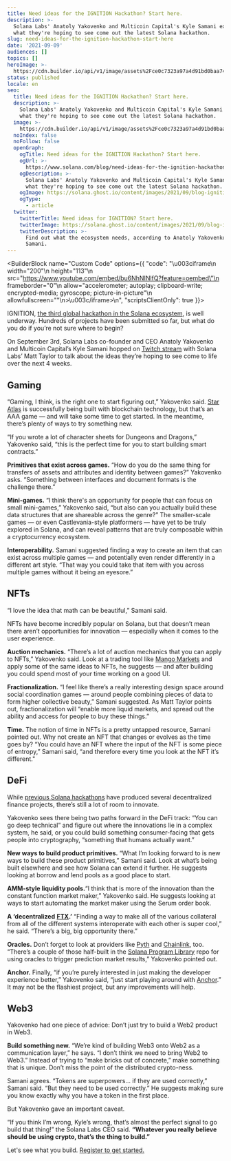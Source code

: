 ```yaml
---
title: Need ideas for the IGNITION Hackathon? Start here.
description: >-
  Solana Labs' Anatoly Yakovenko and Multicoin Capital's Kyle Samani explain
  what they're hoping to see come out the latest Solana hackathon.
slug: need-ideas-for-the-ignition-hackathon-start-here
date: '2021-09-09'
audiences: []
topics: []
heroImage: >-
  https://cdn.builder.io/api/v1/image/assets%2Fce0c7323a97a4d91bd0baa7490ec9139%2F00b3d8e4221c4902981927ca3cb9fec9
status: published
locale: en
seo:
  title: Need ideas for the IGNITION Hackathon? Start here.
  description: >-
    Solana Labs' Anatoly Yakovenko and Multicoin Capital's Kyle Samani explain
    what they're hoping to see come out the latest Solana hackathon.
  image: >-
    https://cdn.builder.io/api/v1/image/assets%2Fce0c7323a97a4d91bd0baa7490ec9139%2F00b3d8e4221c4902981927ca3cb9fec9
  noIndex: false
  noFollow: false
  openGraph:
    ogTitle: Need ideas for the IGNITION Hackathon? Start here.
    ogUrl: >-
      https://www.solana.com/blog/need-ideas-for-the-ignition-hackathon-start-here
    ogDescription: >-
      Solana Labs' Anatoly Yakovenko and Multicoin Capital's Kyle Samani explain
      what they're hoping to see come out the latest Solana hackathon.
    ogImage: https://solana.ghost.io/content/images/2021/09/blog-ignition.png
    ogType:
      - article
  twitter:
    twitterTitle: Need ideas for IGNITION? Start here.
    twitterImage: https://solana.ghost.io/content/images/2021/09/blog-ignition.png
    twitterDescription: >-
      Find out what the ecosystem needs, according to Anatoly Yakovenko and Kyle
      Samani.
---
```


<BuilderBlock name="Custom Code" options={{
  "code": "\u003ciframe\n  width=\"200\"\n  height=\"113\"\n  src=\"https://www.youtube.com/embed/bu6NhNINlfQ?feature=oembed\"\n  frameborder=\"0\"\n  allow=\"accelerometer; autoplay; clipboard-write; encrypted-media; gyroscope; picture-in-picture\"\n  allowfullscreen=\"\"\n>\u003c/iframe>\n",
  "scriptsClientOnly": true
}}>

</BuilderBlock>

IGNITION, [the third global hackathon in the Solana ecosystem](https://solana.com/ignition?ref=solana.ghost.io), is well underway. Hundreds of projects have been submitted so far, but what do you do if you’re not sure where to begin?

On September 3rd, Solana Labs co-founder and CEO Anatoly Yakovenko and Multicoin Capital’s Kyle Samani hopped on [Twitch stream](https://solana.ghost.io/p/c66c2416-32cc-44f0-9306-595a321a2d79/twitch.tv/solanatv) with Solana Labs’ Matt Taylor to talk about the ideas they’re hoping to see come to life over the next 4 weeks.

## **Gaming**

“Gaming, I think, is the right one to start figuring out,” Yakovenko said. [Star Atlas](https://staratlas.com/?ref=solana.ghost.io) is successfully being built with blockchain technology, but that’s an AAA game — and will take some time to get started. In the meantime, there’s plenty of ways to try something new.

“If you wrote a lot of character sheets for Dungeons and Dragons,” Yakovenko said, “this is the perfect time for you to start building smart contracts.”

**Primitives that exist across games.** “How do you do the same thing for transfers of assets and attributes and identity between games?” Yakovenko asks. “Something between interfaces and document formats is the challenge there.”

**Mini-games.** “I think there's an opportunity for people that can focus on small mini-games,” Yakovenko said, “but also can you actually build these data structures that are shareable across the genre?” The smaller-scale games — or even Castlevania-style platformers — have yet to be truly explored in Solana, and can reveal patterns that are truly composable within a cryptocurrency ecosystem.

**Interoperability.** Samani suggested finding a way to create an item that can exist across multiple games — and potentially even render differently in a different art style. “That way you could take that item with you across multiple games without it being an eyesore.”

## **NFTs**

“I love the idea that math can be beautiful,” Samani said.

NFTs have become incredibly popular on Solana, but that doesn’t mean there aren’t opportunities for innovation — especially when it comes to the user experience.

**Auction mechanics.** “There’s a lot of auction mechanics that you can apply to NFTs,” Yakovenko said. Look at a trading tool like [Mango Markets](https://mango.markets/?ref=solana.ghost.io) and apply some of the same ideas to NFTs, he suggests — and after building you could spend most of your time working on a good UI.

**Fractionalization.** “I feel like there’s a really interesting design space around social coordination games — around people combining pieces of data to form higher collective beauty,” Samani suggested. As Matt Taylor points out, fractionalization will “enable more liquid markets, and spread out the ability and access for people to buy these things.”

**Time.** The notion of time in NFTs is a pretty untapped resource, Samani pointed out. Why not create an NFT that changes or evolves as the time goes by? “You could have an NFT where the input of the NFT is some piece of entropy,” Samani said, “and therefore every time you look at the NFT it’s different."

## **DeFi**

While [previous Solana hackathons](https://solana.com/news/announcing-winners-of-the-solana-season-hackathon?ref=solana.ghost.io) have produced several decentralized finance projects, there’s still a lot of room to innovate.

Yakovenko sees there being two paths forward in the DeFi track: “You can go deep technical” and figure out where the innovations lie in a complex system, he said, or you could build something consumer-facing that gets people into cryptography, “something that humans actually want.”

**New ways to build product primitives.** “What I’m looking forward to is new ways to build these product primitives,” Samani said. Look at what’s being built elsewhere and see how Solana can extend it further. He suggests looking at borrow and lend pools as a good place to start.

**AMM-style liquidity pools.**“I think that is more of the innovation than the constant function market maker,” Yakovenko said. He suggests looking at ways to start automating the market maker using the Serum order book.

**A ‘decentralized** [**FTX**](https://ftx.com/en?ref=solana.ghost.io)**.’** “Finding a way to make all of the various collateral from all of the different systems interoperate with each other is super cool,” he said. “There’s a big, big opportunity there.”

**Oracles.** Don’t forget to look at providers like [Pyth](https://pyth.network/?ref=solana.ghost.io) and [Chainlink](https://solana.com/ecosystem/chainlink?ref=solana.ghost.io), too. “There’s a couple of those half-built in the [Solana Program Library](https://spl.solana.com/?ref=solana.ghost.io) repo for using oracles to trigger prediction market results,” Yakovenko pointed out.

**Anchor.** Finally, “if you’re purely interested in just making the developer experience better,” Yakovenko said, “just start playing around with [Anchor](https://anchorprotocol.com/?ref=solana.ghost.io).” It may not be the flashiest project, but any improvements will help.

## **Web3**

Yakovenko had one piece of advice: Don’t just try to build a Web2 product in Web3.

**Build something new.** “We’re kind of building Web3 onto Web2 as a communication layer,” he says. “I don’t think we need to bring Web2 to Web3.” Instead of trying to “make bricks out of concrete,” make something that is unique. Don’t miss the point of the distributed crypto-ness.

Samani agrees. “Tokens are superpowers… if they are used correctly,” Samani said. “But they need to be used correctly.” He suggests making sure you know exactly why you have a token in the first place.

But Yakovenko gave an important caveat.

“If you think I’m wrong, Kyle’s wrong, that’s almost the perfect signal to go build that thing!” the Solana Labs CEO said. **“Whatever you really believe should be using crypto, that’s the thing to build.”**

Let's see what you build. [Register to get started.](https://ignition.devpost.com/?ref=solana.ghost.io)
